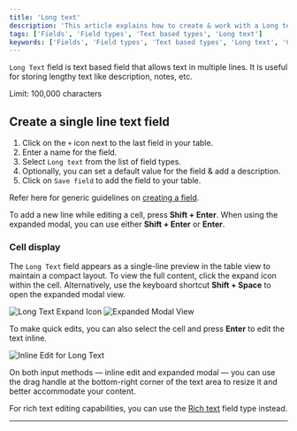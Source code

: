 ```yaml
---
title: 'Long text'
description: 'This article explains how to create & work with a Long text field.'
tags: ['Fields', 'Field types', 'Text based types', 'Long text']
keywords: ['Fields', 'Field types', 'Text based types', 'Long text', 'Create long text field']
---
```



`Long Text` field is text based field that allows text in multiple lines. It is useful for storing lengthy text like description, notes, etc.

<Callout type="warning">Limit: 100,000 characters</Callout>

## Create a single line text field

1. Click on the `+` icon next to the last field in your table.
2. Enter a name for the field.
3. Select `Long text` from the list of field types.
4. Optionally, you can set a default value for the field & add a description.
5. Click on `Save field` to add the field to your table.

Refer here for generic guidelines on [creating a field](/docs/product-docs/fields#create-a-field).

<Callout type="info">To add a new line while editing a cell, press **Shift + Enter**. When using the expanded modal, you can use either **Shift + Enter** or **Enter**.</Callout>

### Cell display

The `Long Text` field appears as a single-line preview in the table view to maintain a compact layout. To view the full content, click the expand icon within the cell. Alternatively, use the keyboard shortcut **Shift + Space** to open the expanded modal view.

<div style={{ textAlign: 'center' }}>
    <img src="/img/v2/fields/long-text-expand.png" alt="Long Text Expand Icon" />
    <img src="/img/v2/fields/long-text-expand-2.png" alt="Expanded Modal View" />
</div>

To make quick edits, you can also select the cell and press **Enter** to edit the text inline.

<div style={{ textAlign: 'center', marginTop: '1rem' }}>
    <img src="/img/v2/fields/long-text-expand-3.png" alt="Inline Edit for Long Text" />
</div>

<Callout type="info">On both input methods — inline edit and expanded modal — you can use the drag handle at the bottom-right corner of the text area to resize it and better accommodate your content.</Callout>

For rich text editing capabilities, you can use the [Rich text](/docs/product-docs/fields/field-types/text-based/rich-text) field type instead.

---